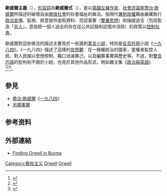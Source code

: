 {{noteTA
|T=zh-hans:奥威尔主义; zh-hant:歐威爾主義; zh-hk:奧威爾主義
|1=zh-hans:奥威尔; zh-hant:歐威爾; zh-hk:奧威爾
}}
{{external media | width = 210px | float = right | headerimage=[[File:1984.png|210px]] | video1 = [https://www.youtube.com/watch?v=oe64p-QzhNE What "Orwellian" really means - Noah Tavlin]，[[TED大會|TED會議]]影片5:31，歐威爾的真正含義 - 諾亞·塔夫林<ref name="teded">{{cite web | title =What "Orwellian" really means - Noah Tavlin | work = | publisher =[[TED大會|TED會議]] | date = | url =http://ed.ted.com/lessons/what-orwellian-really-means-noah-tavlin | accessdate =2015-10-04 | archive-date =2021-02-24 | archive-url =https://web.archive.org/web/20210224204622/https://ed.ted.com/lessons/what-orwellian-really-means-noah-tavlin | dead-url =no }}</ref> }}

'''歐威爾主義'''（{{lang-en|'''''Orwellism'''''}}），[[形容詞|形容詞]]為'''歐威爾式'''（{{lang-en|'''''Orwellian'''''}}），是以[[英國|英國]][[左翼|左翼]][[作家|作家]]、[[社會|社會]][[評論家|評論家]][[喬治·歐威爾|喬治·歐威爾]]所描述的破壞自由[[開放社會|開放社會]]的社會福祉的做法。指現代[[專制政權|專制政權]]藉由嚴厲執行[[政治宣傳|政治宣傳]]、監視、故意提供虛假資料、否認事實（[[雙重思想|雙重思想]]）和操縱過去（包括製造「[[新語詞彙列表#Unperson（非人）|非人]]」，意指把一個人過去的存在從公共記錄和記憶中消除）的政策以[[社會控制|控制社會]]。

歐威爾對這些做法的描述主要見於一些諷刺[[寓言|寓言]][[小說|小說]]，特別是[[反烏托邦|反烏托邦]]小說《[[一九八四|一九八四]]》。《一九八四》描述了這樣的[[一九八四_#世界觀|世界觀]]：在一極權統治的國家，當權者監控人民、對人民施以思想控制、藉口消滅異己，以及編篡事實與歷史等。不過，對[[雙言巧語|雙言巧語]]的批判則不限於小說，也見於其他作品形式，例如雜文集《[[政治與英語|政治與英語]]》<ref>{{cite book|last=Drabble |first=Margaret |title=The Oxford Companion to English Literature |url=https://archive.org/details/oxfordcompaniont00drab_958 |edition=Sixth |publisher=Oxford University Press|location=Oxford and New York |year=2000 |page=[https://archive.org/details/oxfordcompaniont00drab_958/page/726 726] |isbn=0-19-861453-5}}</ref><ref name="obama">{{cite web |url=https://www.nytimes.com/2016/01/10/magazine/the-empty-threat-of-boots-on-the-ground.html |title=The Empty Threat of ‘Boots on the Ground’ |work=[[The_New_York_Times|The New York Times]] |date=January 5, 2016 |last=Traub |first=James |accessdate=2018-05-06 |archive-date=2018-06-19 |archive-url=https://web.archive.org/web/20180619163833/https://www.nytimes.com/2016/01/10/magazine/the-empty-threat-of-boots-on-the-ground.html |dead-url=no }}</ref><ref>{{cite news|author1=鄧佩儒|title=美航空遭中要求更名臺灣　白宮強烈抨擊|url=https://www.taiwannews.com.tw/ch/news/3423310|agency=台灣英文新聞|date=2018-05-06|accessdate=2018-05-06|archive-date=2020-09-25|archive-url=https://web.archive.org/web/20200925164353/https://www.taiwannews.com.tw/ch/news/3423310|dead-url=no}}</ref>。

==參見==
*[[喬治·歐威爾|喬治·歐威爾]]《[[一九八四|一九八四]]》
*[[另類事實|另類事實]]

==参考资料==
{{reflist}}

==外部連結==
{{sisterlinks|d=Q2156379|c=no|voy=no|v=no|q=no|n=no|b=no|species=no|mw=no|m=no|s=no|commons=no}}
* [https://www.npr.org/templates/story/story.php?storyId=4761169 Finding Orwell in Burma] {{Wayback|url=https://www.npr.org/templates/story/story.php?storyId=4761169 |date=20210201155114 }}

{{媒體操縱}}
[[Category:极权主义|Category:极权主义]]
[[Category:反烏托邦|Orwell]]
[[Category:喬治·歐威爾|Orwell]]